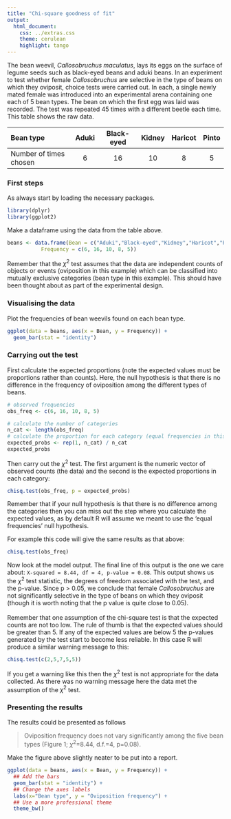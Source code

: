```yaml
---
title: "Chi-square goodness of fit"
output:
  html_document:
    css: ../extras.css
    theme: cerulean
    highlight: tango
---
```


The bean weevil, *Callosobruchus maculatus*, lays its eggs on the surface of legume seeds such as black-eyed beans and aduki beans. In an experiment to test whether female *Callosobruchus* are selective in the type of beans on which they oviposit, choice tests were carried out. In each, a single newly mated female was introduced into an experimental arena containing one each of 5 bean types. The bean on which the first egg was laid was recorded. The test was repeated 45 times with a different beetle each time. This table shows the raw data.

  Bean type                 Aduki   Black-eyed   Kidney   Haricot   Pinto
  ------------------------ ------- ------------ -------- --------- -------
  Number of times chosen      6         16         10        8        5

### First steps
As always start by loading the necessary packages.
```r
library(dplyr)
library(ggplot2)
```

Make a dataframe using the data from the table above.

```r
beans <- data.frame(Bean = c("Aduki","Black-eyed","Kidney","Haricot","Pinto"),
           Frequency = c(6, 16, 10, 8, 5))
```

Remember that the $\chi^2$ test assumes that the data are independent counts of objects or events (oviposition in this example) which can be classified into mutually exclusive categories (bean type in this example). This should have been thought about as part of the experimental design.

### Visualising the data
Plot the frequencies of bean weevils found on each bean type.

```r
ggplot(data = beans, aes(x = Bean, y = Frequency)) +
  geom_bar(stat = "identity")
```

### Carrying out the test

First calculate the expected proportions (note the expected values must be proportions rather than counts). Here, the null hypothesis is that there is no difference in the frequency of oviposition among the different types of beans. 

```r
# observed frequencies
obs_freq <- c(6, 16, 10, 8, 5)

# calculate the number of categories
n_cat <- length(obs_freq)
# calculate the proportion for each category (equal frequencies in this e.g.)
expected_probs <- rep(1, n_cat) / n_cat
expected_probs
```

Then carry out the $\chi^2$ test. The first argument is the numeric vector of observed counts (the data) and the second is the expected proportions in each category:

```r
chisq.test(obs_freq, p = expected_probs)
```

Remember that if your null hypothesis is that there is no difference among the categories then you can miss out the step where you calculate the expected values, as by default R will assume we meant to use the ‘equal frequencies’ null hypothesis. 

For example this code will give the same results as that above:
```r
chisq.test(obs_freq)
```

Now look at the model output. The final line of this output is the one we care about: `X-squared = 8.44, df = 4, p-value = 0.08`. This output shows us the $\chi^2$ test statistic, the degrees of freedom associated with the test, and the p-value. Since p > 0.05, we conclude that female *Callosobruchus* are not significantly selective in the type of beans on which they oviposit (though it is worth noting that the p value is quite close to 0.05).  
<br>
Remember that one assumption of the chi-square test is that the expected counts are not too low. The rule of thumb is that the expected values should be greater than 5. If any of the expected values are below 5 the p-values generated by the test start to become less reliable. In this case R will produce a similar warning message to this:

```r
chisq.test(c(2,5,7,5,5))
```

If you get a warning like this then the $\chi^2$ test is not appropriate for the data collected. As there was no warning message here the data met the assumption of the $\chi^2$ test. 

### Presenting the results

The results could be presented as follows

> Oviposition frequency does not vary significantly among the five bean types (Figure 1; $\chi^2$=8.44, d.f.=4, p=0.08).

Make the figure above slightly neater to be put into a report. 

```r
ggplot(data = beans, aes(x = Bean, y = Frequency)) +
  ## Add the bars
  geom_bar(stat = "identity") + 
  ## Change the axes labels
  labs(x="Bean type", y = "Oviposition frequency") + 
  ## Use a more professional theme
  theme_bw()
```
